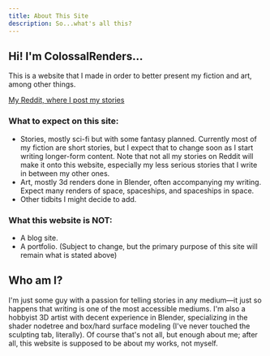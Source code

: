 ```yaml
---
title: About This Site
description: So...what's all this?
---
```


## Hi! I'm ColossalRenders... 

This is a website that I made in order to better present my fiction and art, among other things. 

[My Reddit, where I post my stories](https://reddit.com/user/colossalrenders)

### What to expect on this site: 
 - Stories, mostly sci-fi but with some fantasy planned. Currently most of my fiction are short stories, but I expect that to change soon as I start writing longer-form content. Note that not all my stories on Reddit will make it onto this website, especially my less serious stories that I write in between my other ones. 
 - Art, mostly 3d renders done in Blender, often accompanying my writing. Expect many renders of space, spaceships, and spaceships in space. 
 - Other tidbits I might decide to add. 

### What this website is NOT: 
 - A blog site. 
 - A portfolio. (Subject to change, but the primary purpose of this site will remain what is stated above)

## Who am I? 
I'm just some guy with a passion for telling stories in any medium—it just so happens that writing is one of the most accessible mediums. I'm also a hobbyist 3D artist with decent experience in Blender, specializing in the shader nodetree and box/hard surface modeling (I've never touched the sculpting tab, literally). Of course that's not all, but enough about me; after all, this website is supposed to be about my works, not myself. 